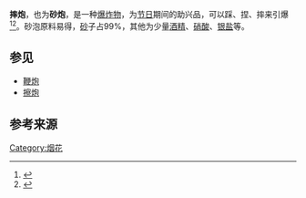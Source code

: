 {{Refimprove|time=2022-01-29T08:53:32+00:00}}
'''摔炮'''，也为'''砂炮'''，是一种[[爆炸物|爆炸物]]，为[[节日|节日]]期间的助兴品，可以踩、捏、摔来引爆<ref>{{cite web|url=https://www.cnbeta.com/articles/tech/1225123.htm|title=开封一物流公司装卸时发生爆炸 托运物品为违禁品摔炮|access-date=2022-01-29|archive-date=2022-01-29|archive-url=https://web.archive.org/web/20220129100509/https://www.cnbeta.com/articles/tech/1225123.htm}}</ref><ref>{{cite web
|url=https://pedia.cloud.edu.tw/Entry/Detail/?title=%E6%91%94%E7%82%AE
|title=摔炮 - 教育百科
|access-date=2022-01-29
|archive-date=2022-01-29
|archive-url=https://web.archive.org/web/20220129111430/https://pedia.cloud.edu.tw/Entry/Detail/?title=%E6%91%94%E7%82%AE
}}</ref>。砂泡原料易得，[[砂|砂]]子占99%，其他为少量[[酒精|酒精]]、[[硝酸|硝酸]]、[[银盐|银盐]]等。{{fact}}

== 参见 ==
*[[鞭炮|鞭炮]]
*[[擦炮|擦炮]]

==参考来源==
{{reflist}}
[[Category:烟花|Category:烟花]]